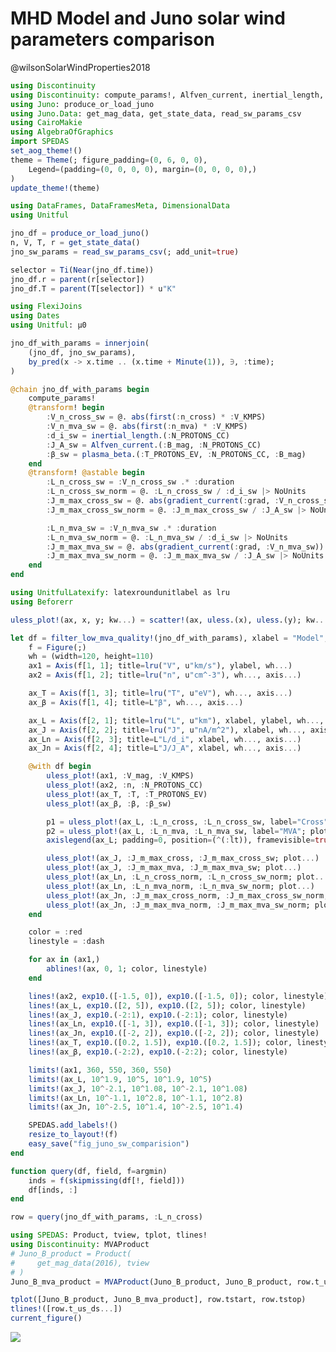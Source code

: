 # MHD Model and Juno solar wind parameters comparison

@wilsonSolarWindProperties2018

```julia
using Discontinuity
using Discontinuity: compute_params!, Alfven_current, inertial_length, gradient_current, uless, plasma_beta, filter_low_mva_quality!
using Juno: produce_or_load_juno
using Juno.Data: get_mag_data, get_state_data, read_sw_params_csv
using CairoMakie
using AlgebraOfGraphics
import SPEDAS
set_aog_theme!()
theme = Theme(; figure_padding=(0, 6, 0, 0),
    Legend=(padding=(0, 0, 0, 0), margin=(0, 0, 0, 0),)
)
update_theme!(theme)
```

```julia
using DataFrames, DataFramesMeta, DimensionalData
using Unitful

jno_df = produce_or_load_juno()
n, V, T, r = get_state_data()
jno_sw_params = read_sw_params_csv(; add_unit=true)

selector = Ti(Near(jno_df.time))
jno_df.r = parent(r[selector])
jno_df.T = parent(T[selector]) * u"K"
```

```julia
using FlexiJoins
using Dates
using Unitful: μ0

jno_df_with_params = innerjoin(
    (jno_df, jno_sw_params),
    by_pred(x -> x.time .. (x.time + Minute(1)), ∋, :time);
)

@chain jno_df_with_params begin
    compute_params!
    @transform! begin
        :V_n_cross_sw = @. abs(first(:n_cross) * :V_KMPS)
        :V_n_mva_sw = @. abs(first(:n_mva) * :V_KMPS)
        :d_i_sw = inertial_length.(:N_PROTONS_CC)
        :J_A_sw = Alfven_current.(:B_mag, :N_PROTONS_CC)
        :β_sw = plasma_beta.(:T_PROTONS_EV, :N_PROTONS_CC, :B_mag)
    end
    @transform! @astable begin
        :L_n_cross_sw = :V_n_cross_sw .* :duration
        :L_n_cross_sw_norm = @. :L_n_cross_sw / :d_i_sw |> NoUnits
        :J_m_max_cross_sw = @. abs(gradient_current(:grad, :V_n_cross_sw))
        :J_m_max_cross_sw_norm = @. :J_m_max_cross_sw / :J_A_sw |> NoUnits

        :L_n_mva_sw = :V_n_mva_sw .* :duration
        :L_n_mva_sw_norm = @. :L_n_mva_sw / :d_i_sw |> NoUnits
        :J_m_max_mva_sw = @. abs(gradient_current(:grad, :V_n_mva_sw))
        :J_m_max_mva_sw_norm = @. :J_m_max_mva_sw / :J_A_sw |> NoUnits
    end
end
```

```julia
using UnitfulLatexify: latexroundunitlabel as lru
using Beforerr

uless_plot!(ax, x, y; kw...) = scatter!(ax, uless.(x), uless.(y); kw...)

let df = filter_low_mva_quality!(jno_df_with_params), xlabel = "Model", ylabel = "Juno", axis = (; xscale=log10, yscale=log10), plot = (; alpha=0.3)
    f = Figure(;)
    wh = (width=120, height=110)
    ax1 = Axis(f[1, 1]; title=lru("V", u"km/s"), ylabel, wh...)
    ax2 = Axis(f[1, 2]; title=lru("n", u"cm^-3"), wh..., axis...)

    ax_T = Axis(f[1, 3]; title=lru("T", u"eV"), wh..., axis...)
    ax_β = Axis(f[1, 4]; title=L"β", wh..., axis...)

    ax_L = Axis(f[2, 1]; title=lru("L", u"km"), xlabel, ylabel, wh..., axis...)
    ax_J = Axis(f[2, 2]; title=lru("J", u"nA/m^2"), xlabel, wh..., axis...)
    ax_Ln = Axis(f[2, 3]; title=L"L/d_i", xlabel, wh..., axis...)
    ax_Jn = Axis(f[2, 4]; title=L"J/J_A", xlabel, wh..., axis...)

    @with df begin
        uless_plot!(ax1, :V_mag, :V_KMPS)
        uless_plot!(ax2, :n, :N_PROTONS_CC)
        uless_plot!(ax_T, :T, :T_PROTONS_EV)
        uless_plot!(ax_β, :β, :β_sw)

        p1 = uless_plot!(ax_L, :L_n_cross, :L_n_cross_sw, label="Cross"; plot...)
        p2 = uless_plot!(ax_L, :L_n_mva, :L_n_mva_sw, label="MVA"; plot...)
        axislegend(ax_L; padding=0, position=(^(:lt)), framevisible=true, framecolor=(^(:gray)))

        uless_plot!(ax_J, :J_m_max_cross, :J_m_max_cross_sw; plot...)
        uless_plot!(ax_J, :J_m_max_mva, :J_m_max_mva_sw; plot...)
        uless_plot!(ax_Ln, :L_n_cross_norm, :L_n_cross_sw_norm; plot...)
        uless_plot!(ax_Ln, :L_n_mva_norm, :L_n_mva_sw_norm; plot...)
        uless_plot!(ax_Jn, :J_m_max_cross_norm, :J_m_max_cross_sw_norm; plot...)
        uless_plot!(ax_Jn, :J_m_max_mva_norm, :J_m_max_mva_sw_norm; plot...)
    end

    color = :red
    linestyle = :dash

    for ax in (ax1,)
        ablines!(ax, 0, 1; color, linestyle)
    end

    lines!(ax2, exp10.([-1.5, 0]), exp10.([-1.5, 0]); color, linestyle)
    lines!(ax_L, exp10.([2, 5]), exp10.([2, 5]); color, linestyle)
    lines!(ax_J, exp10.(-2:1), exp10.(-2:1); color, linestyle)
    lines!(ax_Ln, exp10.([-1, 3]), exp10.([-1, 3]); color, linestyle)
    lines!(ax_Jn, exp10.([-2, 2]), exp10.([-2, 2]); color, linestyle)
    lines!(ax_T, exp10.([0.2, 1.5]), exp10.([0.2, 1.5]); color, linestyle)
    lines!(ax_β, exp10.(-2:2), exp10.(-2:2); color, linestyle)

    limits!(ax1, 360, 550, 360, 550)
    limits!(ax_L, 10^1.9, 10^5, 10^1.9, 10^5)
    limits!(ax_J, 10^-2.1, 10^1.08, 10^-2.1, 10^1.08)
    limits!(ax_Ln, 10^-1.1, 10^2.8, 10^-1.1, 10^2.8)
    limits!(ax_Jn, 10^-2.5, 10^1.4, 10^-2.5, 10^1.4)

    SPEDAS.add_labels!()
    resize_to_layout!(f)
    easy_save("fig_juno_sw_comparision")
end
```

```julia
function query(df, field, f=argmin)
    inds = f(skipmissing(df[!, field]))
    df[inds, :]
end

row = query(jno_df_with_params, :L_n_cross)
```


```julia
using SPEDAS: Product, tview, tplot, tlines!
using Discontinuity: MVAProduct
# Juno_B_product = Product(
#     get_mag_data(2016), tview
# )
Juno_B_mva_product = MVAProduct(Juno_B_product, Juno_B_product, row.t_us_ds)

tplot([Juno_B_product, Juno_B_mva_product], row.tstart, row.tstop)
tlines!([row.t_us_ds...])
current_figure()
```


![](../figures/model/juno_sw_comparision.png)